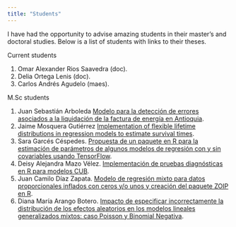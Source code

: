```yaml
---
title: "Students"
---
```


I have had the opportunity to advise amazing students in their master's and doctoral studies. Below is a list of students with links to their theses.

Current students 

1. Omar Alexander Rios Saavedra (doc).
1. Delia Ortega Lenis (doc).
1. Carlos Andrés Agudelo (maes).

M.Sc students 

1. Juan Sebastián Arboleda [Modelo para la detección de errores asociados a la liquidación de la factura de energía en Antioquia]().
1. Jaime Mosquera Gutiérrez [Implementation of flexible lifetime distributions in regression models to estimate survival times](https://drive.google.com/file/d/1fNsrtbBGWik4lqMRX3MGfjmIc8aDCuED/view?usp=sharing).
1. Sara Garcés Céspedes. [Propuesta de un paquete en R para la estimación de parámetros de algunos modelos de regresión con y sin covariables usando TensorFlow](https://repositorio.unal.edu.co/handle/unal/80677).
1. Deisy Alejandra Mazo Vélez. [Implementación de pruebas diagnósticas en R para modelos CUB](https://repositorio.unal.edu.co/handle/unal/76248).
1. Juan Camilo Díaz Zapata. [Modelo de regresión mixto para datos proporcionales inflados con ceros y/o unos y creación del paquete ZOIP en R](https://repositorio.unal.edu.co/handle/unal/63743).
1. Diana María Arango Botero. [Impacto de especificar incorrectamente la distribución de los efectos aleatorios en los modelos lineales generalizados mixtos: caso Poisson y Binomial Negativa](https://repositorio.unal.edu.co/handle/unal/59047).